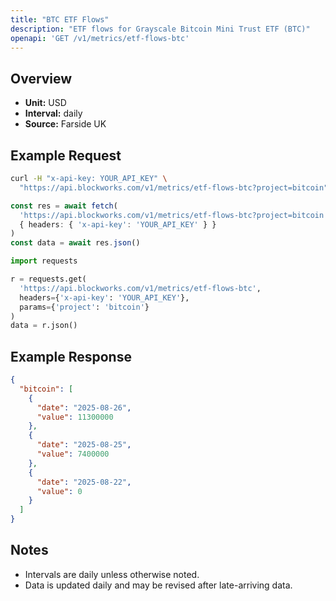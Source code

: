 ```yaml
---
title: "BTC ETF Flows"
description: "ETF flows for Grayscale Bitcoin Mini Trust ETF (BTC)"
openapi: 'GET /v1/metrics/etf-flows-btc'
---
```


## Overview

- **Unit:** USD
- **Interval:** daily
- **Source:** Farside UK

## Example Request

<CodeGroup>

```bash cURL
curl -H "x-api-key: YOUR_API_KEY" \
  "https://api.blockworks.com/v1/metrics/etf-flows-btc?project=bitcoin"
```

```typescript TypeScript
const res = await fetch(
  'https://api.blockworks.com/v1/metrics/etf-flows-btc?project=bitcoin',
  { headers: { 'x-api-key': 'YOUR_API_KEY' } }
)
const data = await res.json()
```

```python Python
import requests

r = requests.get(
  'https://api.blockworks.com/v1/metrics/etf-flows-btc',
  headers={'x-api-key': 'YOUR_API_KEY'},
  params={'project': 'bitcoin'}
)
data = r.json()
```

</CodeGroup>

## Example Response

```json
{
  "bitcoin": [
    {
      "date": "2025-08-26",
      "value": 11300000
    },
    {
      "date": "2025-08-25",
      "value": 7400000
    },
    {
      "date": "2025-08-22",
      "value": 0
    }
  ]
}
```

## Notes
- Intervals are daily unless otherwise noted.
- Data is updated daily and may be revised after late-arriving data.
